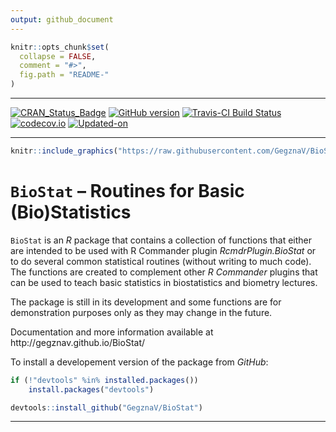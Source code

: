 ```yaml
---
output: github_document
---
```


<!-- README.md is generated from README.Rmd. Please edit that file -->
 
```r
knitr::opts_chunk$set(
  collapse = FALSE,
  comment = "#>",
  fig.path = "README-"
)
```

***

[![CRAN_Status_Badge](http://www.r-pkg.org/badges/version/BioStat)](https://cran.r-project.org/package=BioStat)
[![GitHub version](https://img.shields.io/badge/GitHub-v`r packageVersion("BioStat")`-brightgreen.svg)](https://github.com/GegznaV/BioStat)
[![Travis-CI Build Status](https://travis-ci.org/GegznaV/BioStat.png?branch=master)](https://travis-ci.org/GegznaV/BioStat)
[![codecov.io](https://codecov.io/github/GegznaV/BioStat/coverage.svg?branch=master)](https://codecov.io/github/GegznaV/BioStat?branch=master)
[![Updated-on](https://img.shields.io/badge/Updated%20on-`r gsub('-', '--', Sys.Date())`-yellowgreen.svg)](/commits/master)

***

```r
knitr::include_graphics("https://raw.githubusercontent.com/GegznaV/BioStat/master/docs/logo.png")
```


`BioStat` – Routines for Basic (Bio)Statistics
==============================================================================

`BioStat` is an *R* package that contains a collection of functions that either are intended to be used with R Commander plugin *RcmdrPlugin.BioStat* or to do several common statistical routines (without writing to much code). The functions are created to complement other *R Commander* plugins that can be used to teach basic statistics in biostatistics and biometry lectures. 
 
The package is still in its development and some functions are for 
 demonstration purposes only as they may change in the future.

Documentation and more information available at http://gegznav.github.io/BioStat/


<!-- ## Install package -->

<!-- To install a released version of the package from *CRAN*: -->
<!-- ```{r, eval=FALSE} -->
<!-- install.packages("BioStat") -->
<!-- ``` -->

To install a developement version of the package from *GitHub*:

```r
if (!"devtools" %in% installed.packages()) 
    install.packages("devtools")

devtools::install_github("GegznaV/BioStat")
```

<!-- *** -->

<!-- # Other related packages -->

<!-- Other related packages are *R Commander* (*Rcmdr*) plugins: -->

<!-- a. **RcmdrPlugin.BioStat** -- an *R Commander* plugin for `BioStat` package ([homepage](https://gegznav.github.io/RcmdrPlugin.BioStat/)); -->
<!-- b. **RcmdrPlugin.EZR.2** -- an *R Commander* plugin for the most common statistical analyses (the same as *RcmdrPlugin.EZR*, except that *RcmdrPlugin.EZR.2* does not modify original *Rcmdr* menu so dramatically); -->
<!-- c. **RcmdrPlugin.KMggplot2** -- an *R Commander* plugin for *ggplot2* graphics. -->


<!-- To install these packages, use the following code: -->


<!-- ```{r Install other packages, eval=FALSE} -->
<!-- # RcmdrPlugin.BioStat -->
<!-- devtools::install_github("GegznaV/RcmdrPlugin.BioStat") -->

<!-- # RcmdrPlugin.EZR.2 -->
<!-- devtools::install_github("GegznaV/RcmdrPlugin.EZR@unmodified_Rcmdr_menu") -->

<!-- # RcmdrPlugin.KMggplot2 -->
<!-- install.packages("RcmdrPlugin.KMggplot2") -->
<!-- ``` -->

<!--  <p align="right"> </p>     -->

***
